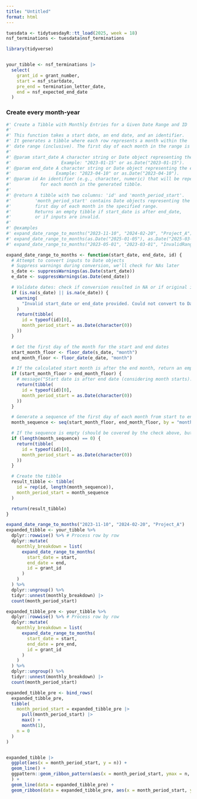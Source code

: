 ```yaml
---
title: "Untitled"
format: html
---
```


```r
tuesdata <- tidytuesdayR::tt_load(2025, week = 18)
nsf_terminations <- tuesdata$nsf_terminations
```

```r
library(tidyverse)


your_tibble <- nsf_terminations |>
  select(
    grant_id = grant_number,
    start = nsf_startdate,
    pre_end = termination_letter_date,
    end = nsf_expected_end_date
  )

```

### Create every month-year
```r
#' Create a Tibble with Monthly Entries for a Given Date Range and ID
#'
#' This function takes a start date, an end date, and an identifier.
#' It generates a tibble where each row represents a month within the
#' date range (inclusive). The first day of each month in the range is used.
#'
#' @param start_date A character string or Date object representing the start date.
#'                   Example: "2023-01-15" or as.Date("2023-01-15").
#' @param end_date A character string or Date object representing the end date.
#'                 Example: "2023-04-10" or as.Date("2023-04-10").
#' @param id An identifier (e.g., character, numeric) that will be repeated
#'           for each month in the generated tibble.
#'
#' @return A tibble with two columns: 'id' and 'month_period_start'.
#'         'month_period_start' contains Date objects representing the
#'         first day of each month in the specified range.
#'         Returns an empty tibble if start_date is after end_date,
#'         or if inputs are invalid.
#'
#' @examples
#' expand_date_range_to_months("2023-11-10", "2024-02-20", "Project_A")
#' expand_date_range_to_months(as.Date("2025-01-05"), as.Date("2025-03-15"), 123)
#' expand_date_range_to_months("2023-05-01", "2023-03-01", "InvalidRange") # Start after End

expand_date_range_to_months <- function(start_date, end_date, id) {
  # Attempt to convert inputs to Date objects
  # Suppress warnings during conversion, we'll check for NAs later
  s_date <- suppressWarnings(as.Date(start_date))
  e_date <- suppressWarnings(as.Date(end_date))

  # Validate dates: check if conversion resulted in NA or if original input was NA
  if (is.na(s_date) || is.na(e_date)) {
    warning(
      "Invalid start_date or end_date provided. Could not convert to Date. Returning empty tibble."
    )
    return(tibble(
      id = typeof(id)[0],
      month_period_start = as.Date(character(0))
    ))
  }

  # Get the first day of the month for the start and end dates
  start_month_floor <- floor_date(s_date, "month")
  end_month_floor <- floor_date(e_date, "month")

  # If the calculated start month is after the end month, return an empty tibble
  if (start_month_floor > end_month_floor) {
    # message("Start date is after end date (considering month starts). Returning empty tibble for id: ", id)
    return(tibble(
      id = typeof(id)[0],
      month_period_start = as.Date(character(0))
    ))
  }

  # Generate a sequence of the first day of each month from start to end
  month_sequence <- seq(start_month_floor, end_month_floor, by = "month")

  # If the sequence is empty (should be covered by the check above, but as a safeguard)
  if (length(month_sequence) == 0) {
    return(tibble(
      id = typeof(id)[0],
      month_period_start = as.Date(character(0))
    ))
  }

  # Create the tibble
  result_tibble <- tibble(
    id = rep(id, length(month_sequence)),
    month_period_start = month_sequence
  )

  return(result_tibble)
}
```

```r
expand_date_range_to_months("2023-11-10", "2024-02-20", "Project_A")
expanded_tibble <- your_tibble %>%
  dplyr::rowwise() %>% # Process row by row
  dplyr::mutate(
    monthly_breakdown = list(
      expand_date_range_to_months(
        start_date = start,
        end_date = end,
        id = grant_id
      )
    )
  ) %>%
  dplyr::ungroup() %>%
  tidyr::unnest(monthly_breakdown) |>
  count(month_period_start)

expanded_tibble_pre <- your_tibble %>%
  dplyr::rowwise() %>% # Process row by row
  dplyr::mutate(
    monthly_breakdown = list(
      expand_date_range_to_months(
        start_date = start,
        end_date = pre_end,
        id = grant_id
      )
    )
  ) %>%
  dplyr::ungroup() %>%
  tidyr::unnest(monthly_breakdown) |>
  count(month_period_start)

expanded_tibble_pre <- bind_rows(
  expanded_tibble_pre,
  tibble(
    month_period_start = expanded_tibble_pre |>
      pull(month_period_start) |>
      max() +
      month(1),
    n = 0
  )
)


expanded_tibble |>
  ggplot(aes(x = month_period_start, y = n)) +
  geom_line() +
  ggpattern::geom_ribbon_pattern(aes(x = month_period_start, ymax = n, ymin = 0), pattern_density = .1
  ) +
  geom_line(data = expanded_tibble_pre) +
  geom_ribbon(data = expanded_tibble_pre, aes(x = month_period_start, ymax = n, ymin = 0), fill = 'red', color = 'red')
```
